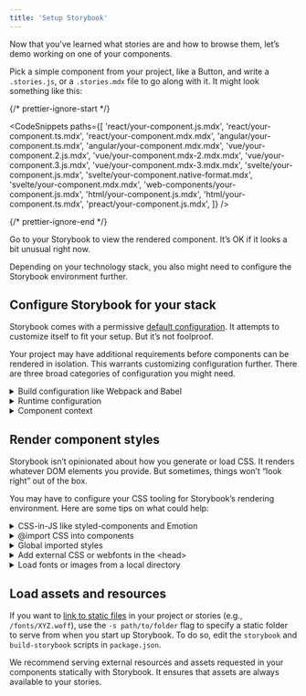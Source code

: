 ```yaml
---
title: 'Setup Storybook'
---
```


Now that you’ve learned what stories are and how to browse them, let’s demo working on one of your components.

Pick a simple component from your project, like a Button, and write a `.stories.js`, or a `.stories.mdx` file to go along with it. It might look something like this:

{/* prettier-ignore-start */}

<CodeSnippets
  paths={[
    'react/your-component.js.mdx',
    'react/your-component.ts.mdx',
    'react/your-component.mdx.mdx',
    'angular/your-component.ts.mdx',
    'angular/your-component.mdx.mdx',
    'vue/your-component.2.js.mdx',
    'vue/your-component.mdx-2.mdx.mdx',
    'vue/your-component.3.js.mdx',
    'vue/your-component.mdx-3.mdx.mdx',
    'svelte/your-component.js.mdx',
    'svelte/your-component.native-format.mdx',
    'svelte/your-component.mdx.mdx',
    'web-components/your-component.js.mdx',
    'html/your-component.js.mdx',
    'html/your-component.ts.mdx',
    'preact/your-component.js.mdx',
  ]}
/>

{/* prettier-ignore-end */}

Go to your Storybook to view the rendered component. It’s OK if it looks a bit unusual right now.

Depending on your technology stack, you also might need to configure the Storybook environment further.

## Configure Storybook for your stack

Storybook comes with a permissive [default configuration](../configure/overview.mdx). It attempts to customize itself to fit your setup. But it’s not foolproof.

Your project may have additional requirements before components can be rendered in isolation. This warrants customizing configuration further. There are three broad categories of configuration you might need.

<details>
<summary>Build configuration like Webpack and Babel</summary>

If you see errors on the CLI when you run the `yarn storybook` command, you likely need to make changes to Storybook’s build configuration. Here are some things to try:

- [Presets](../addons/addon-types.mdx) bundle common configurations for various technologies into Storybook. In particular, presets exist for Create React App, SCSS and Ant Design.
- Specify a custom [Babel configuration](../configure/babel.mdx#custom-babel-config) for Storybook. Storybook automatically tries to use your project’s config if it can.
- Adjust the [Webpack configuration](../builders/webpack.mdx) that Storybook uses. Try patching in your own configuration if needed.

</details>

<details>
<summary>Runtime configuration</summary>

If Storybook builds but you see an error immediately when connecting to it in the browser, in that case, chances are one of your input files is not compiling/transpiling correctly to be interpreted by the browser. Storybook supports modern browsers and IE11, but you may need to check the Babel and Webpack settings (see above) to ensure your component code works correctly.

</details>

<details id="component-context" name="component-context">
<summary>Component context</summary>

If a particular story has a problem rendering, often it means your component expects a specific environment is available to the component.

A common frontend pattern is for components to assume that they render in a specific “context” with parent components higher up the rendering hierarchy (for instance, theme providers).

Use [decorators](../writing-stories/decorators.mdx) to “wrap” every story in the necessary context providers. The [`.storybook/preview.js`](../configure/overview.mdx#configure-story-rendering) file allows you to customize how components render in Canvas, the preview iframe. See how you can wrap every component rendered in Storybook with [Styled Components](https://styled-components.com/) `ThemeProvider`, [Vue's Fontawesome](https://github.com/FortAwesome/vue-fontawesome), or with an Angular theme provider component in the example below.

{/* prettier-ignore-start */}

<CodeSnippets
  paths={[
    'react/storybook-preview-with-styled-components-decorator.js.mdx',
    'react/storybook-preview-with-styled-components-decorator.story-function.js.mdx',
    'vue/storybook-preview-with-library-decorator.2-library.js.mdx',
    'vue/storybook-preview-with-library-decorator.3-library.js.mdx',
    'vue/storybook-preview-with-hoc-component-decorator.2-component.js.mdx',
    'vue/storybook-preview-with-hoc-component-decorator.3-component.js.mdx',
    'vue/storybook-preview-with-mixin-decorator.2-mixin.js.mdx',
    'vue/storybook-preview-with-mixin-decorator.3-mixin.js.mdx',
    'angular/storybook-preview-with-styled-components-decorator.ts.mdx'
  ]}
/>

{/* prettier-ignore-end */}

</details>

## Render component styles

Storybook isn’t opinionated about how you generate or load CSS. It renders whatever DOM elements you provide. But sometimes, things won’t “look right” out of the box.

You may have to configure your CSS tooling for Storybook’s rendering environment. Here are some tips on what could help:

<details>
  <summary>CSS-in-JS like styled-components and Emotion</summary>

If you are using CSS-in-JS, chances are your styles are working because they’re generated in JavaScript and served alongside each component. Theme users may need to add a decorator to `.storybook/preview.js`, [see above](#component-context).

</details>

<details>
  <summary>@import CSS into components</summary>

Storybook allows you to import CSS files in your components directly. But in some cases you may need to [tweak its Webpack configuration](../builders/webpack.mdx#extendingstorybooks-webpack-config). Angular components require [a special import](../configure/styling-and-css.mdx#importing-css-files).

</details>

<details>
  <summary>Global imported styles</summary>

If you have global imported styles, create a file called [`.storybook/preview.js`](../configure/overview.mdx#configure-story-rendering) and import the styles there. They will be added by Storybook automatically for all stories.

</details>

<details>
  <summary>Add external CSS or webfonts in the &lt;head&gt;</summary>

Alternatively, if you want to inject a CSS link tag to the `<head>` directly (or some other resource like a webfont link), you can use [`.storybook/preview-head.html`](../configure/story-rendering.mdx#adding-to-&#60head&#62) to add arbitrary HTML.

</details>

<details>
  <summary>Load fonts or images from a local directory</summary>

If you're referencing fonts or images from a local directory, you'll need to configure the Storybook script to [serve the static files](../configure/images-and-assets.mdx).

</details>

## Load assets and resources

If you want to [link to static files](../configure/images-and-assets.mdx) in your project or stories (e.g., `/fonts/XYZ.woff`), use the `-s path/to/folder` flag to specify a static folder to serve from when you start up Storybook. To do so, edit the `storybook` and `build-storybook` scripts in `package.json`.

We recommend serving external resources and assets requested in your components statically with Storybook. It ensures that assets are always available to your stories.
